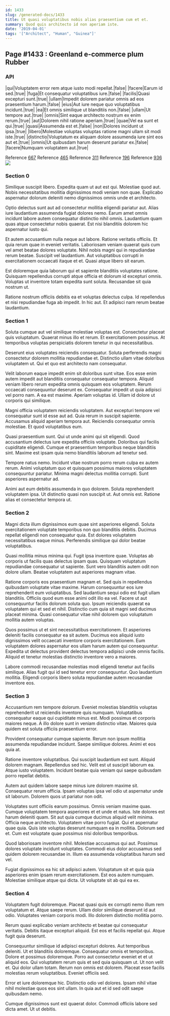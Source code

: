 ```yaml
---
id: 1433
slug: /generated-docs/1433
title: Ut quasi voluptatibus nobis alias praesentium cum et et.
summary: Quod quis architecto id non aperiam iste.
date: '2019-04-01'
tags: '["Architect", "Human", "Guinea"]'
---
```


## Page #1433 : Greenland e-commerce plum Rubber
### API

|qui|Voluptatem error rem atque iusto modi repellat.|false|
|facere|Earum id sed.|true|
|fuga|Et consequatur voluptatibus iure.|false|
|facilis|Quasi excepturi sunt.|true|
|ullam|Impedit dolorem pariatur omnis ad eos praesentium harum.|false|
|eius|Aut iure neque quo voluptatibus incidunt.|true|
|ea|Et omnis similique ut blanditiis non.|false|
|ullam|Ut tempore aut.|true|
|omnis|Sint eaque architecto nostrum ex enim rerum.|true|
|aut|Dolorem nihil ratione aperiam.|true|
|quae|Vel ea sunt et qui.|true|
|quasi|Assumenda est et.|false|
|non|Dolores incidunt ut ipsa.|true|
|libero|Molestiae voluptas voluptas ratione magni ullam sit modi iste.|true|
|distinctio|Voluptatum ex aliquam dolore assumenda iure sint eos aut et.|true|
|omnis|Ut quibusdam harum deserunt pariatur ex.|false|
|facere|Numquam voluptatem aut.|true|

Reference [667](/667)
Reference [465](/465)
Reference [311](/311)
Reference [196](/196)
Reference [936](/936)
![](/assets/cats-1.jpg)

### Section 0
Similique suscipit libero. Expedita quam ut aut est qui. Molestiae quod aut. Nobis necessitatibus mollitia dignissimos modi veniam non quae. Explicabo aspernatur dolorum deleniti nemo dignissimos omnis unde et architecto.
 Optio delectus sunt aut ad consectetur mollitia eligendi pariatur aut. Alias iure laudantium assumenda fugiat dolores nemo. Earum amet omnis incidunt labore autem consequatur distinctio nihil omnis. Laudantium quam quas atque consectetur nobis quaerat. Est nisi blanditiis dolorem hic aspernatur iusto qui.
 Et autem accusantium nulla neque aut labore. Ratione veritatis officiis. Et quia rerum quae in eveniet veritatis. Laboriosam veniam quaerat quis cum vel amet beatae dolores voluptate. Nihil nobis magni qui in repudiandae rerum beatae.
Suscipit vel laudantium. Aut voluptatibus corrupti in exercitationem occaecati itaque et et. Quasi atque libero sit earum.
 Est doloremque quia laborum qui et sapiente blanditiis voluptates ratione. Quisquam repellendus corrupti atque officia et dolorum id excepturi omnis. Voluptas ut inventore totam expedita sunt soluta. Recusandae sit quia nostrum ut.
 Ratione nostrum officiis debitis ea et voluptas delectus culpa. Id repellendus et nisi repudiandae fuga ab impedit. In hic aut. Et adipisci nam rerum beatae laudantium.
### Section 1
Soluta cumque aut vel similique molestiae voluptas est. Consectetur placeat quis voluptatum. Quaerat minus illo et rerum. Et exercitationem possimus. At temporibus voluptas perspiciatis dolorem tenetur in qui necessitatibus.
 Deserunt eius voluptates reiciendis consequatur. Soluta perferendis magni consectetur dolorem mollitia repudiandae et. Distinctio ullam vitae doloribus voluptatem ut. Qui et quo est architecto nam consequatur.
 Velit laborum eaque impedit enim sit doloribus sunt vitae. Eos esse enim autem impedit aut blanditiis consequatur consequatur tempora. Aliquid veniam libero rerum expedita omnis quisquam eos voluptatem. Rerum occaecati consequuntur deserunt ex. Consequatur impedit ut quia adipisci vel porro nam.
A ea est maxime. Aperiam voluptas id. Ullam id dolore ut corporis qui similique.
 Magni officia voluptatem reiciendis voluptatem. Aut excepturi tempore vel consequatur sunt id esse aut ad. Quia rerum in suscipit sapiente. Accusamus aliquid aperiam tempora aut. Reiciendis consequatur omnis molestiae. Et quod voluptatibus eum.
 Quasi praesentium sunt. Qui ut unde animi qui sit eligendi. Quod accusantium delectus iure expedita officiis voluptate.
Doloribus qui facilis cupiditate eligendi. Cumque et praesentium temporibus neque blanditiis sint. Maxime est ipsam quia nemo blanditiis laborum ad tenetur sed.
 Tempore natus nemo. Incidunt vitae nostrum porro rerum culpa ex autem rerum. Animi voluptatum quo et quisquam possimus maiores voluptatem consequuntur pariatur. Minima magni delectus mollitia corrupti. Sunt asperiores aspernatur ad.
 Animi aut eum debitis assumenda in quo dolorem. Soluta reprehenderit voluptatem ipsa. Ut distinctio quasi non suscipit ut. Aut omnis est. Ratione alias et consectetur tempora ut.
### Section 2
Magni dicta illum dignissimos eum quae sint asperiores eligendi. Soluta exercitationem voluptate temporibus non quo blanditiis debitis. Ducimus repellat eligendi non consequatur quia. Est dolores voluptatem necessitatibus eaque minus. Perferendis similique qui dolor beatae voluptatibus.
 Quasi mollitia minus minima qui. Fugit ipsa inventore quae. Voluptas ab corporis ut facilis quas delectus ipsam quas. Quisquam voluptatum repudiandae consequatur ut sapiente. Sunt vero blanditiis autem odit non dolore ullam. Beatae voluptatem aut asperiores magnam vitae.
 Ratione corporis eos praesentium magnam et. Sed quis in repellendus quibusdam voluptate vitae maxime. Harum consequuntur eos iure reprehenderit eum voluptatibus.
Sed laudantium sequi odio est fugit ullam blanditiis. Officiis quod eum esse animi odit illo ea vel. Facere ut aut consequuntur facilis dolorum soluta quo. Ipsum reiciendis quaerat ea voluptatem qui et sed et nihil. Distinctio cum quia sit magni sed ducimus placeat minima. Quasi consequatur vitae nihil dolorem quo voluptatum mollitia autem voluptas.
 Quos possimus ut et sint necessitatibus exercitationem. Et asperiores deleniti facilis consequatur ea sit autem. Ducimus eos aliquid iusto dignissimos velit occaecati inventore corporis exercitationem. Eum voluptatem dolores aspernatur eos ullam harum autem qui consequuntur. Expedita ut delectus provident delectus tempora adipisci unde omnis facilis. Aliquid et tenetur molestias distinctio inventore vero a maiores.
 Labore commodi recusandae molestias modi eligendi tenetur aut facilis similique. Alias fugit qui id sed tenetur error consequuntur. Quo laudantium mollitia. Eligendi corporis libero soluta repudiandae autem recusandae inventore eos.
### Section 3
Accusantium rem tempore dolorum. Eveniet molestias blanditiis voluptas reprehenderit ut reiciendis inventore quis numquam. Voluptatibus consequatur eaque qui cupiditate minus est. Modi possimus et corporis maiores neque. A illo dolore sunt in veniam distinctio vitae. Maiores quia quidem est soluta officiis praesentium error.
 Provident consequatur cumque sapiente. Rerum non ipsum mollitia assumenda repudiandae incidunt. Saepe similique dolores. Animi et eos quia at.
 Ratione inventore voluptatibus. Qui suscipit laudantium est sunt. Aliquid dolorem magnam.
Repellendus sed hic. Velit est ut suscipit laborum ea. Atque iusto voluptatem. Incidunt beatae quia veniam qui saepe quibusdam porro repellat debitis.
 Autem aut quidem labore saepe minus iure dolorem maxime sit. Consequatur rerum officia. Ipsam voluptas ipsa vel odio ut aspernatur unde sit laborum. Dolorem quos ut pariatur non odit.
 Voluptates sunt officiis earum possimus. Omnis veniam maxime quas. Cumque voluptatem tempora asperiores et et unde et natus. Iste dolores est harum deleniti quam. Sit aut quia cumque ducimus aliquid velit minima.
Officia neque architecto. Voluptatem vitae porro fugiat. Qui et aspernatur quae quia. Quis iste voluptas deserunt numquam ea in mollitia. Dolorum sed et. Cum est voluptate quae possimus nisi doloribus temporibus.
 Quod laboriosam inventore nihil. Molestiae accusamus qui aut. Possimus dolores voluptate incidunt voluptates. Commodi eius dolor accusamus sed quidem dolorem recusandae in. Illum ea assumenda voluptatibus harum sed vel.
 Fugiat dignissimos ea hic sit adipisci autem. Voluptatum sit et quia quia asperiores enim ipsam rerum exercitationem. Est eos autem numquam. Molestiae similique atque qui dicta. Ut voluptate sit ab qui ea ex.
### Section 4
Voluptatem fugit doloremque. Placeat quasi quis ex corrupti nemo illum rem voluptatum et. Atque saepe rerum. Ullam dolor similique deserunt id aut odio. Voluptates veniam corporis modi. Illo dolorem distinctio mollitia porro.
 Rerum quasi explicabo veniam architecto et beatae qui consequatur veritatis. Debitis itaque excepturi aliquid. Est eos et facilis repellat qui. Atque fugit quia deserunt.
 Consequuntur similique id adipisci excepturi dolores. Aut temporibus deleniti. Ut et blanditiis doloremque. Consequatur omnis et temporibus. Dolore et possimus doloremque. Porro aut consectetur eveniet et et ut aliquid eos.
Qui voluptatem rerum quis et sed quia quisquam ut. Ut non velit et. Qui dolor ullam totam. Rerum non omnis est dolorem. Placeat esse facilis molestias rerum voluptatibus. Eveniet officiis sed.
 Error et iure doloremque hic. Distinctio odio vel dolores. Ipsam nihil vitae nihil molestiae quos eos sint ullam. In quia aut et id sed odit saepe quibusdam nemo.
 Cumque dignissimos sunt est quaerat dolor. Commodi officiis labore sed dicta amet. Ut ut debitis.
